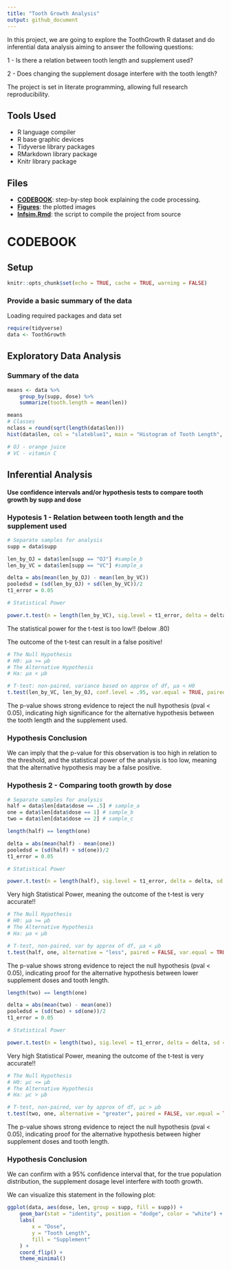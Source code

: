```yaml
---
title: "Tooth Growth Analysis"
output: github_document
---
```


In this project, we are going to explore the ToothGrowth R dataset and do inferential data analysis aiming to answer the following questions: 

1 - Is there a relation between tooth length and supplement used? 

2 - Does changing the supplement dosage interfere with the tooth length?

The project is set in literate programming, allowing full research reproducibility.

## Tools Used

  - R language compiler
  - R base graphic devices
  - Tidyverse library packages
  - RMarkdown library package
  - Knitr library
    package

## Files

  - **[CODEBOOK](https://github.com/vcwild/tooth-growth/blob/master/analysis.pdf)**:
    step-by-step book explaining the code
    processing.
  - **[Figures](https://github.com/vcwild/tooth-growth/tree/master/analysis_files/figure-gfm)**:
    the plotted
    images
  - **[Infsim.Rmd](https://github.com/vcwild/tooth-growth/blob/master/analysis.Rmd)**:
    the script to compile the project from source


# CODEBOOK

## Setup

```r
knitr::opts_chunk$set(echo = TRUE, cache = TRUE, warning = FALSE)
```

### Provide a basic summary of the data

Loading required packages and data set

```r
require(tidyverse)
data <- ToothGrowth
```

## Exploratory Data Analysis

### Summary of the data

```r
means <- data %>% 
    group_by(supp, dose) %>% 
    summarize(tooth.length = mean(len))

means
# Classes
nclass = round(sqrt(length(data$len)))
hist(data$len, col = "slateblue1", main = "Histogram of Tooth Length", xlab = "Tooth Length", nclass = nclass)

# OJ - orange juice
# VC - vitamin C
```


## Inferential Analysis

#### Use confidence intervals and/or hypothesis tests to compare tooth growth by supp and dose

### Hypotesis 1 - Relation between tooth length and the supplement used

```r
# Separate samples for analysis
supp = data$supp

len_by_OJ = data$len[supp == "OJ"] #sample_b
len_by_VC = data$len[supp == "VC"] #sample_a

delta = abs(mean(len_by_OJ) - mean(len_by_VC))
pooledsd = (sd(len_by_OJ) + sd(len_by_VC))/2
t1_error = 0.05

# Statistical Power

power.t.test(n = length(len_by_VC), sig.level = t1_error, delta = delta, sd = pooledsd, alternative = "one.sided", type = "two.sample")$power

```

The statistical power for the t-test is too low!! (below .80)

The outcome of the t-test can result in a false positive!

```r
# The Null Hypothesis
# H0: µa >= µb
# The Alternative Hypothesis
# Ha: µa < µb

# T-test: non-paired, variance based on approx of df, µa < H0
t.test(len_by_VC, len_by_OJ, conf.level = .95, var.equal = TRUE, paired = FALSE, alternative = "less")$p.value
```


The p-value shows strong evidence to reject the null hypothesis (pval < 0.05), indicating  high significance for the alternative hypothesis between the tooth length and the supplement used.

### Hypothesis Conclusion

We can imply that the p-value for this observation is too high in relation to the threshold, and the statistical power of the analysis is too low, meaning that the alternative hypothesis may be a false positive.

### Hypothesis 2 - Comparing tooth growth by dose

```r
# Separate samples for analysis
half = data$len[data$dose == .5] # sample_a
one = data$len[data$dose == 1] # sample_b
two = data$len[data$dose == 2] # sample_c

length(half) == length(one)

delta = abs(mean(half) - mean(one))
pooledsd = (sd(half) + sd(one))/2
t1_error = 0.05

# Statistical Power

power.t.test(n = length(half), sig.level = t1_error, delta = delta, sd = pooledsd, alternative = "one.sided", type = "two.sample")$power
```

Very high Statistical Power, meaning the outcome of the t-test is very accurate!!

```r
# The Null Hypothesis
# H0: µa >= µb
# The Alternative Hypothesis
# Ha: µa < µb

# T-test, non-paired, var by approx of df, µa < µb
t.test(half, one, alternative = "less", paired = FALSE, var.equal = TRUE, conf.level = .95)$p.value
```

The p-value shows strong evidence to reject the null hypothesis (pval < 0.05), indicating proof for the alternative hypothesis between lower supplement doses and tooth length.

```r
length(two) == length(one)

delta = abs(mean(two) - mean(one))
pooledsd = (sd(two) + sd(one))/2
t1_error = 0.05

# Statistical Power

power.t.test(n = length(two), sig.level = t1_error, delta = delta, sd = pooledsd, alternative = "one.sided", type = "two.sample")$power
```

Very high Statistical Power, meaning the outcome of the t-test is very accurate!!

```r
# The Null Hypothesis
# H0: µc <= µb
# The Alternative Hypothesis
# Ha: µc > µb

# T-test, non-paired, var by approx of df, µc > µb
t.test(two, one, alternative = "greater", paired = FALSE, var.equal = TRUE, conf.level = .95)$p.value
```

The p-value shows strong evidence to reject the null hypothesis (pval < 0.05), indicating proof for the alternative hypothesis between higher supplement doses and tooth length.

### Hypothesis Conclusion

We can confirm with a 95% confidence interval that, for the true population distribution, the supplement dosage level interfere with tooth growth.

We can visualize this statement in the following plot:

```r
ggplot(data, aes(dose, len, group = supp, fill = supp)) +
    geom_bar(stat = "identity", position = "dodge", color = "white") +
    labs(
        x = "Dose",
        y = "Tooth Length",
        fill = "Supplement"
    ) +
    coord_flip() +
    theme_minimal()
```


